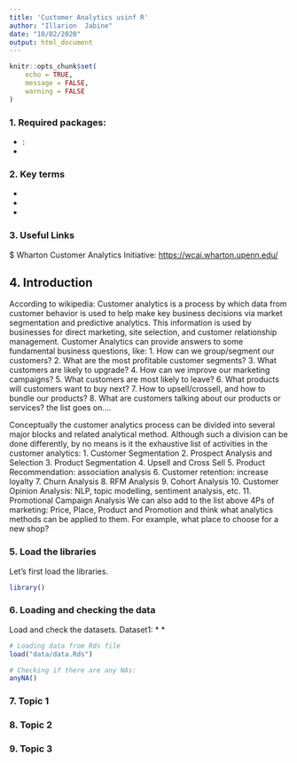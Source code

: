 ---
title: 'Customer Analytics usinf R'
author: "Illarion  Jabine"
date: "10/02/2020"
output: html_document
---

```{r setup, include=FALSE}
knitr::opts_chunk$set(
	echo = TRUE,
	message = FALSE,
	warning = FALSE
)
```


### 1. Required packages:

* []: 
* []:

### 2. Key terms
 * 
 * 
 * 

### 3. Useful Links
 $ Wharton Customer Analytics Initiative: <https://wcai.wharton.upenn.edu/>
 
## 4. Introduction

According to wikipedia:
Customer analytics is a process by which data from customer behavior is used to help make key business decisions via market segmentation and predictive analytics. 
This information is used by businesses for direct marketing, site selection, and customer relationship management.
Customer Analytics can provide answers to some fundamental business questions, like:
 1. How can we group/segment our customers?
 2. What are the most profitable customer segments?
 3. What customers are likely to upgrade?
 4. How can we improve our marketing campaigns?
 5. What customers are most likely to leave?
 6. What products will customers want to buy next?
 7. How to upsell/crossell, and how to bundle our products?
 8. What are customers talking about our products or services?
the list goes on....

Conceptually the customer analytics process can be divided into several major blocks and related analytical method.
Although such a division can be done differently, by no means is it the exhaustive list of activities in the customer analytics:
 1. Customer Segmentation
 2. Prospect Analysis and Selection
 3. Product Segmentation
 4. Upsell and Cross Sell
 5. Product Recommendation: association analysis
 6. Customer retention: increase loyalty 
 7. Churn Analysis
 8. RFM Analysis
 9. Cohort Analysis
 10. Customer Opinion Analysis: NLP, topic modelling, sentiment analysis, etc.
 11. Promotional Campaign Analysis
We can also add to the list above 4Ps of marketing: Price, Place, Product and Promotion and think what analytics methods can be applied to them.
For example, what place to choose for a new shop?



### 5. Load the libraries
Let's first load the libraries.
```{r loading packages, message=FALSE, warning=FALSE}
library()
```

### 6. Loading and checking the data

Load and check the datasets.
Dataset1:
 * 
 * 
 
```{r load the data and pre-process them}
# Loading data from Rds file
load("data/data.Rds")

# Checking if there are any NAs:
anyNA()


```

### 7. Topic 1


### 8. Topic 2


### 9. Topic 3
